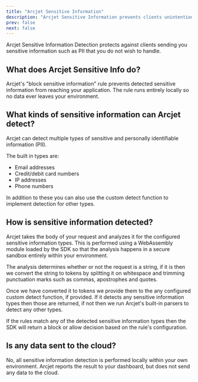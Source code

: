 ```yaml
---
title: "Arcjet Sensitive Information"
description: "Arcjet Sensitive Information prevents clients unintentionally sending you sensitive data such as PII that you do not wish to process."
prev: false
next: false
---
```



Arcjet Sensitive Information Detection protects against clients sending you
sensitive information such as PII that you do not wish to handle.

<WhatIsArcjet />

## What does Arcjet Sensitive Info do?

Arcjet's "block sensitive information" rule prevents detected sensitive
information from reaching your application. The rule runs entirely locally so
no data ever leaves your environment.

## What kinds of sensitive information can Arcjet detect?

Arcjet can detect multiple types of sensitive and personally identifiable
information (PII).

The built in types are:

- Email addresses
- Credit/debit card numbers
- IP addresses
- Phone numbers

In addition to these you can also use the custom detect function to implement
detection for other types.

## How is sensitive information detected?

Arcjet takes the body of your request and analyzes it for the configured
sensitive information types. This is performed using a WebAssembly module loaded
by the SDK so that the analysis happens in a secure sandbox entirely within your
environment.

The analysis determines whether or not the request is a string, if it is then we
convert the string to tokens by splitting it on whitespace and trimming
punctuation marks such as commas, apostrophes and quotes.

Once we have converted it to tokens we provide them to the any configured custom
detect function, if provided. If it detects any sensitive information types then
those are returned, if not then we run Arcjet's built-in parsers to detect any
other types.

If the rules match any of the detected sensitive information types then the SDK
will return a block or allow decision based on the rule's configuration.

## Is any data sent to the cloud?

No, all sensitive information detection is performed locally within your own
environment. Arcjet reports the result to your dashboard, but does not send any
data to the cloud.

<Comments />
